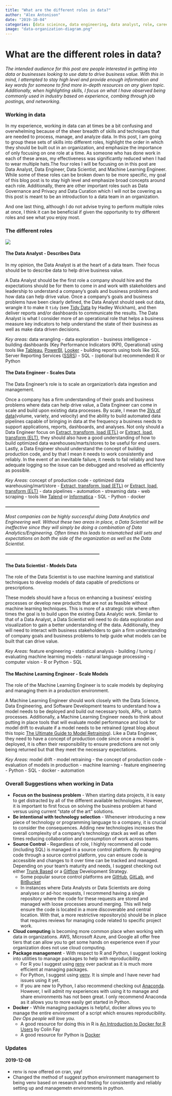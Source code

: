 ```yaml
---
title: "What are the different roles in data?"
author: "Alex Antonison"
date: "2019-10-04"
categories: [data scieince, data engineering, data analyst, role, career]
image: "data-organization-diagram.png"
---
```


# What are the different roles in data?

*The intended audience for this post are people interested in getting into data or businesses looking to use data to drive business value.  With this in mind, I attempted to stay high level and provide enough information and key words for someone to find more in-depth resources on any given topic.  Additionally, when highlighting skills, I focus on what I have observed being commonly used in industry based on experience, combing through job postings, and networking.*

### Working in data

In my experience, working in data can at times be a bit confusing and overwhelming because of the sheer breadth of skills and techniques that are needed to process, manage, and analyze data.  In this post, I am going to group these sets of skills into different roles, highlight the order in which they should be built out in an organization, and emphasize the importance of only focusing on one role at a time. As someone who has done work in each of these areas, my effectiveness was significantly reduced when I had to wear multiple hats.The four roles I will be focusing on in this post are Data Analyst, Data Engineer, Data Scientist, and Machine Learning Engineer.  While some of these roles can be broken down to be more specific, my goal of this blog post is to stay high level and emphasize broad concepts around each role. Additionally, there are other important roles such as Data Governance and Privacy and Data Curation which I will not be covering as this post is meant to be an introduction to a data team in an organization.

And one last thing, although I do not advise trying to perform multiple roles at once, I think it can be beneficial if given the opportunity to try different roles and see what you enjoy most.

### The different roles

![](data-organization-diagram.png)

#### **The Data Analyst - Describes Data**

In my opinion, the Data Analyst is at the heart of a data team.  Their focus should be to describe data to help drive business value.

A Data Analyst should be the first role a company should hire and the expectations should be for them to come in and work with stakeholders and leadership to understand a company's goals and business problems and how data can help drive value.  Once a company's goals and business problems have been clearly defined, the Data Analyst should seek out data, wrangle it to make it `tidy` (see [Tidy Data](https://vita.had.co.nz/papers/tidy-data.pdf) by Hadley Wickham), and then deliver reports and/or dashboards to communicate the results.  The Data Analyst is what I consider more of an operational role that helps a business measure key indicators to help understand the state of their business as well as make data driven decisions.

_Key areas:_ data wrangling - data exploration - business intelligence - building dashboards (Key Performance Indicators (KPI), Operational) using tools like [Tableau](https://www.tableau.com/), [PowerBI](https://powerbi.microsoft.com/en-us/), [Looker](https://looker.com/) - building reports using tools like SQL Server Reporting Services ([SSRS](https://docs.microsoft.com/en-us/sql/reporting-services/create-deploy-and-manage-mobile-and-paginated-reports?view=sql-server-2017)) - SQL - (optional but recommended) R or Python 

#### **The Data Engineer - Scales Data**

The Data Engineer's role is to scale an organization's data ingestion and management.

Once a company has a firm understanding of their goals and business problems where data can help drive value, a Data Engineer can come in scale and build upon existing data processes.  By scale, I mean the [3Vs of data](https://whatis.techtarget.com/definition/3Vs)(volume, variety, and velocity) and the ability to build automated data pipelines capable of bringing in data at the frequency a business needs to support applications, reports, dashboards, and analyses.  Not only should a Data Engineer focus on [Extract, transform, load (ETL)](https://en.wikipedia.org/wiki/Extract,_transform,_load) or [Extract, load, transform (ELT)](https://en.wikipedia.org/wiki/Extract,_load,_transform), they should also have a good understanding of how to build optimized data warehouses/marts/stores to be useful for end users.  Lastly, a Data Engineer should understand the concept of building production code, and by that I mean it needs to work consistently and reliably.  In the event of an inevitable failure, it needs to fail reliably and have adequate logging so the issue can be debugged and resolved as efficiently as possible.

_Key Areas:_ concept of production code - optimized data warehousing/mart/store - [Extract, transform, load (ETL)](https://en.wikipedia.org/wiki/Extract,_transform,_load) or [Extract, load, transform (ELT)](https://en.wikipedia.org/wiki/Extract,_load,_transform) - data pipelines - automation - streaming data - web scraping - tools like [Talend](https://www.talend.com/) or [Informatica](https://www.informatica.com) - SQL - Python - docker

**---------------------------------------------------------------**

*Most companies can be highly successful doing Data Analytics and Engineering well.  Without these two areas in place, a Data Scientist will be ineffective since they will simply be doing a combination of Data Analytics/Engineering.  Often times this leads to mismatched skill sets and expectations on both the side of the organization as well as the Data Scientist.*

**---------------------------------------------------------------**

#### **The Data Scientist - Models Data**

The role of the Data Scientist is to use machine learning and statistical techniques to develop models of data capable of predictions or prescriptions.

These models should have a focus on enhancing a business' existing processes or develop new products that are not as feasible without machine learning techniques.  This is more of a strategic role where often times the goal is to build upon the existing Data Analytic work.  Similar to that of a Data Analyst, a Data Scientist will need to do data exploration and visualization to gain a better understanding of the data.  Additionally, they will need to interact with business stakeholders to gain a firm understanding of company goals and business problems to help guide what models can be built that can drive value.

*Key Areas:* feature engineering - statistical analysis - building / tuning / evaluating machine learning models - natural language processing - computer vision - R or Python - SQL

#### **The Machine Learning Engineer - Scale Models**

The role of the Machine Learning Engineer is to scale models by deploying and managing them in a production environment.  

A Machine Learning Engineer should work closely with the Data Science, Data Engineering, and Software Development teams to understand how a model needs to be deployed and build out necessary tools, APIs, or batch processes.  Additionally, a Machine Learning Engineer needs to think about putting in place tools that will evaluate model performance and look for model drift to evaluate if a model needs to be retrained (great blog about this topic [The Ultimate Guide to Model Retraining](https://mlinproduction.com/model-retraining/)).  Like a Data Engineer, they need to have a concept of production code since once a model is deployed, it is often their responsibility to ensure predictions are not only being returned but that they meet the necessary expectations.

*Key Areas:* model drift - model retraining - the concept of production code - evaluation of models in production - machine learning - feature engineering - Python - SQL - docker - automation

### Overall Suggestions when working in Data

- **Focus on the business problem** - When starting data projects, it is easy to get distracted by all of the different available technologies.  However, it is important to first focus on solving the business problem at hand versus using current "state of the art" solutions.
- **Be intentional with technology selection** - Whenever introducing a new piece of technology or programming language to a company, it is crucial to consider the consequences.  Adding new technologies increases the overall complexity of a company's technology stack as well as often times reducing collaboration and consumption of work across teams.
- **Source Control** - Regardless of role, I highly recommend all code (including SQL) is managed in a source control platform.  By managing code through a source control platform, you can ensure code is accessible and changes to it over time can be tracked and managed.  Depending on your team's maturity and needs, I suggest checking out either [Trunk Based](https://trunkbaseddevelopment.com/) or a [Gitflow](https://nvie.com/posts/a-successful-git-branching-model/) Development Strategy.  
  - Some popular source control platforms are [GitHub](https://github.com/), [GitLab](https://about.gitlab.com/), and [BitBucket](https://bitbucket.org/product)
  - In instances where Data Analysts or Data Scientists are doing analyses or ad-hoc requests, I recommend having a single repository where the code for these requests are stored and managed with loose processes around merging.   This will help ensure the code is located in a more discoverable and central location.  With that, a more restrictive repository(s) should be in place that requires reviews for managing code related to specific project work.
- **Cloud computing** is becoming more common place when working with data in organizations.  AWS, Microsoft Azure, and Google all offer free tiers that can allow you to get some hands on experience even if your organization does not use cloud computing.
- **Package management** - With respect to R and Python, I suggest looking into utilities to manage packages to help with reproducibility.
  - For R you I suggest using [renv](https://github.com/rstudio/renv) over packrat as it is much more efficient at managing packages.
  - For Python, I suggest using [venv](https://docs.python.org/3/library/venv.html).  It is simple and I have never had issues using it yet.
  - If you are new to Python, I also recommend checking out [Anaconda](https://www.anaconda.com/distribution/).  However, I will admit my experiences with using it to manage and share environments has not been great.  I only recommend Anaconda as it allows you to more easily get started in Python.
- **Docker** - While managing packages is helpful, docker allows you to manage the entire environment of a script which ensures reproducibility.  _Dev Ops people will love you._
  - A good resource for doing this in R is [An Introduction to Docker for R Users](https://colinfay.me/docker-r-reproducibility/) by Colin Fay
  - A good resource for Python is [Docker](https://www.fullstackpython.com/docker.html)
  
### Updates

#### 2019-12-08

* renv is now offered on cran, yay!
* Changed the method of suggest python environment management to being venv based on research and testing for consistently and reliably setting up and managemetn environments in python. 
